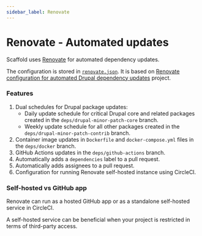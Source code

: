 ```yaml
---
sidebar_label: Renovate
---
```


# Renovate - Automated updates

Scaffold uses [Renovate](https://renovatebot.com) for automated dependency updates.

The configuration is stored in [`renovate.json`](https://github.com/drevops/scaffold/blob/develop/renovate.json). It is
based on [Renovate configuration for automated Drupal dependency updates](https://github.com/drevops/renovate-drupal)
project.

### Features

1. Dual schedules for Drupal package updates:
    - Daily update schedule for critical Drupal core and related packages created in
      the `deps/drupal-minor-patch-core` branch.
    - Weekly update schedule for all other packages created in
      the `deps/drupal-minor-patch-contrib` branch.
2. Container image updates in `Dockerfile` and `docker-compose.yml` files in the `deps/docker` branch.
3. GitHub Actions updates in the `deps/github-actions` branch.
4. Automatically adds a `dependencies` label to a pull request.
5. Automatically adds assignees to a pull request.
6. Configuration for running Renovate self-hosted instance using CircleCI.

### Self-hosted vs GitHub app

Renovate can run as a hosted GitHub app or as a standalone self-hosted service
in CircleCI.

A self-hosted service can be beneficial when your project is restricted in terms
of third-party access.
